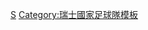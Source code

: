 {{National squad
 | name      = 2008年歐洲足球錦標賽瑞士參賽名單
 | bg        = red
 | fg        = white
 | bordercolor = #CC0000
 | country   = 瑞士
 | flag      = Switzerland
 | comp link = 2008年欧洲足球锦标赛
 | comp      = 2008年-{zh-hans:欧洲足球锦标赛;zh-hk:歐洲國家盃;zh-tw:歐洲足球錦標賽;}-
 | p1        = [[迭戈·貝納利奧|-{zh-hans:贝纳里奥;zh-hk:比拿利奧;zh-tw:貝納里奧;}-]] 
 | p2        = [[祖漢·佐羅|-{zh-hans:朱鲁;zh-hk:迪佐奴;zh-tw:朱魯;}-]]
 | p3        = [[卢多维奇·马格宁|-{zh-hans:马格宁;zh-hk:麥連;zh-tw:馬格寧;}-]]
 | p4        = [[菲利普·森德罗斯|-{zh-hans:森德罗斯;zh-hk:辛德路斯;zh-tw:森德羅斯;}-]]
 | p5        = [[斯蒂芬·利希施泰納|-{zh-hk:列治史迪拿;zh-cn:利希施泰纳;zh-tw:利希施泰納;}-]]
 | p6        = [[賓森恩·曉基|-{zh-hans:胡格尔;zh-hk:曉基;zh-tw:胡格爾;}-]]
 | p7        = [[里卡多·卡巴纳斯|-{zh-hans:卡巴纳斯;zh-hk:卡賓拿斯;zh-tw:卡巴納斯;}-]]
 | p8        = [[格克汗·因勒|-{zh-hans:因勒;zh-hk:恩拿;zh-tw:因勒;}-]]
 | p9        = [[亚历山大·弗雷|-{zh-hans:亚历山大·弗雷;zh-hk:阿歷山大·費爾;zh-tw:亞歷山大·弗雷;}-]]
 | p10       = [[哈坎·雅金|-{zh-hans:哈坎·雅金;zh-hk:哈根·耶堅;zh-tw:哈坎·雅金;}-]]
 | p11       = [[马尔科·斯特雷勒|-{zh-hans:斯特雷勒;zh-hk:馬高·史達拿;zh-tw:斯特雷勒;}-]]
 | p12       = [[艾倫·達迪約克|-{zh-hans:德尔迪约克;zh-hk:達迪約克;zh-tw:德爾迪約克;}-]]
 | p13       = [[史提芬尼·基治亭|-{zh-hans:格里廷;zh-hk:基治廷;zh-tw:格里廷;}-]]
 | p14       = [[丹尼尔·盖加克斯|-{zh-hans:盖加克斯;zh-hk:基加斯;zh-tw:蓋加克斯;}-]]
 | p15       = [[謝臣·費南迪斯|-{zh-hans:费尔南德斯;zh-hk:費南迪斯;zh-tw:費爾南德斯;}-]]
 | p16       = [[特兰基洛·巴内塔|-{zh-hans:巴内塔;zh-hk:巴尼達;zh-tw:巴內塔;}-]]
 | p17       = [[基斯托普·史柏查|-{zh-hans:斯派切尔;zh-hk:史派查;zh-tw:斯派切爾;}-]]
 | p18       = [[帕斯卡·蘇巴保拿|-{zh-hans:祖贝尔布勒;zh-hk:蘇巴保拿;zh-tw:祖貝爾布勒;}-]]
 | p19       = [[瓦隆·贝赫拉米|-{zh-hans:贝赫拉米;zh-hk:比哈美;zh-tw:貝赫拉米;}-]]
 | p20       = [[帕特里克·穆勒|-{zh-hans:穆勒;zh-hk:梅拿;zh-tw:穆勒;}-]]
 | p21       = [[埃尔丁·扬库波维奇|-{zh-hans:扬库波维奇;zh-hk:贊古保域;zh-tw:揚庫波維奇;}-]]
 | p22       = [[约翰·冯兰腾|-{zh-hans:冯兰腾;zh-hk:禾蘭芬;zh-tw:馮蘭騰;}-]]
 | p23       = [[菲利普·德根|-{zh-hans:菲利普·德根;zh-hk:菲臘·迪根;zh-tw:菲利普·德根;}-]]
 | coach     = [[雅各布·库恩|-{zh-hans:库恩;zh-hk:古恩;zh-tw:庫恩;}-]]
}}<noinclude>
[[Category:2008年歐洲足球錦標賽參賽名單模板|S]]
[[Category:瑞士國家足球隊模板]]
</noinclude>